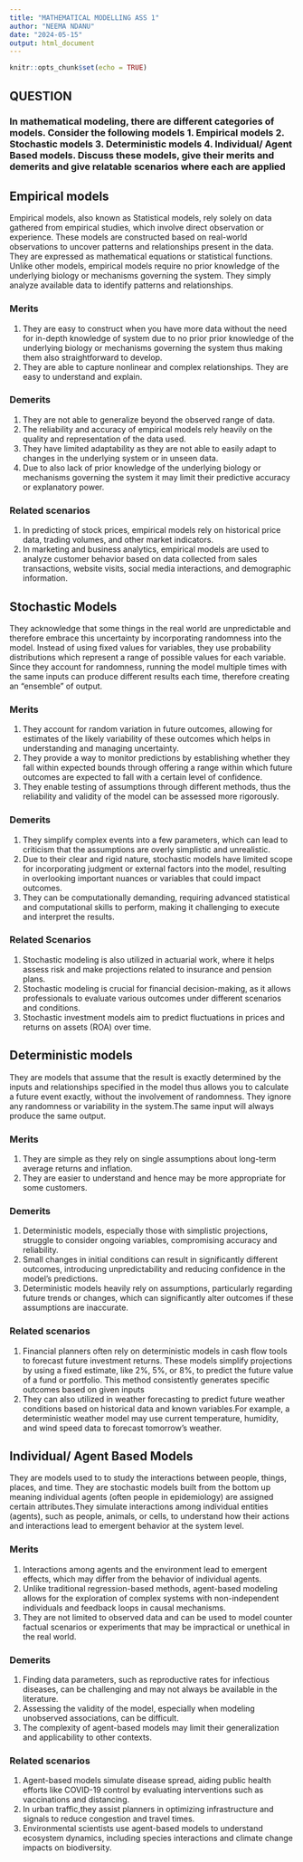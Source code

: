 ---
title: "MATHEMATICAL MODELLING ASS 1"
author: "NEEMA NDANU"
date: "2024-05-15"
output: html_document
---

```{r setup, include=FALSE}
knitr::opts_chunk$set(echo = TRUE)
```

## QUESTION

### In mathematical modeling, there are different categories of models. Consider the following models 1. Empirical models 2. Stochastic models 3. Deterministic models 4. Individual/ Agent Based models. Discuss these models, give their merits and demerits and give relatable scenarios where each are applied

## Empirical models

Empirical models, also known as Statistical models, rely solely on data gathered from empirical studies, which involve direct observation or experience. These models are constructed based on real-world observations to uncover patterns and relationships present in the data. They are expressed as mathematical equations or statistical functions. Unlike other models, empirical models require no prior knowledge of the underlying biology or mechanisms governing the system. They simply analyze available data to identify patterns and relationships.

### Merits

1.  They are easy to construct when you have more data without the need for in-depth knowledge of system due to no prior prior knowledge of the underlying biology or mechanisms governing the system thus making them also straightforward to develop.
2.  They are able to capture nonlinear and complex relationships. They are easy to understand and explain.

### Demerits

1.  They are not able to generalize beyond the observed range of data.
2.  The reliability and accuracy of empirical models rely heavily on the quality and representation of the data used.
3.  They have limited adaptability as they are not able to easily adapt to changes in the underlying system or in unseen data.
4.  Due to also lack of prior knowledge of the underlying biology or mechanisms governing the system it may limit their predictive accuracy or explanatory power.

### Related scenarios

1.  In predicting of stock prices, empirical models rely on historical price data, trading volumes, and other market indicators.
2.  In marketing and business analytics, empirical models are used to analyze customer behavior based on data collected from sales transactions, website visits, social media interactions, and demographic information.

## Stochastic Models

They acknowledge that some things in the real world are unpredictable and therefore embrace this uncertainty by incorporating randomness into the model. Instead of using fixed values for variables, they use probability distributions which represent a range of possible values for each variable. Since they account for randomness, running the model multiple times with the same inputs can produce different results each time, therefore creating an "ensemble" of output.

### Merits

1. They account for random variation in future outcomes, allowing for estimates of the likely variability of these outcomes which helps in understanding and managing uncertainty.
2. They provide a way to monitor predictions by establishing whether they fall within expected bounds through offering a range within which future outcomes are expected to fall with a certain level of confidence.
3. They enable testing of assumptions through different methods, thus the reliability and validity of the model can be assessed more rigorously.

### Demerits

1. They simplify complex events into a few parameters, which can lead to criticism that the assumptions are overly simplistic and unrealistic.
2. Due to their clear and rigid nature, stochastic models have limited scope for incorporating judgment or external factors into the model, resulting in overlooking important nuances or variables that could impact outcomes.
3. They can be computationally demanding, requiring advanced statistical and computational skills to perform, making it challenging to execute and interpret the results.

### Related Scenarios

1. Stochastic modeling is also utilized in actuarial work, where it helps assess risk and make projections related to insurance and pension plans.
2. Stochastic modeling is crucial for financial decision-making, as it allows professionals to evaluate various outcomes under different scenarios and conditions.
3. Stochastic investment models aim to predict fluctuations in prices and returns on assets (ROA) over time.

## Deterministic models

They are models that assume that the result is exactly determined by the inputs and relationships specified in the model thus allows you to calculate a future event exactly, without the involvement of randomness. They ignore any randomness or variability in the system.The same input will always produce the same output. 

### Merits

1. They are simple as they rely on single assumptions about long-term average returns and inflation.
2. They are easier to understand and hence may be more appropriate for some customers.

### Demerits

1. Deterministic models, especially those with simplistic projections, struggle to consider ongoing variables, compromising accuracy and reliability.
2. Small changes in initial conditions can result in significantly different outcomes, introducing unpredictability and reducing confidence in the model's predictions.
3. Deterministic models heavily rely on assumptions, particularly regarding future trends or changes, which can significantly alter outcomes if these assumptions are inaccurate.

### Related scenarios

1. Financial planners often rely on deterministic models in cash flow tools to forecast future investment returns. These models simplify projections by using a fixed estimate, like 2%, 5%, or 8%, to predict the future value of a fund or portfolio. This method consistently generates specific outcomes based on given inputs
2. They can also utilized in weather forecasting to predict future weather conditions based on historical data and known variables.For example, a deterministic weather model may use current temperature, humidity, and wind speed data to forecast tomorrow's weather.

## Individual/ Agent Based Models

They are models used to to study the interactions between people, things, places, and time. They are stochastic models built from the bottom up meaning individual agents (often people in epidemiology) are assigned certain attributes.They  simulate interactions among individual entities (agents), such as people, animals, or cells, to understand how their actions and interactions lead to emergent behavior at the system level.

### Merits

1. Interactions among agents and the environment lead to emergent effects, which may differ from the behavior of individual agents.
2. Unlike traditional regression-based methods, agent-based modeling allows for the exploration of complex systems with non-independent individuals and feedback loops in causal mechanisms.
3. They are not limited to observed data and can be used to model counter factual scenarios or experiments that may be impractical or unethical in the real world.

### Demerits

1. Finding data parameters, such as reproductive rates for infectious diseases, can be challenging and may not always be available in the literature.
2. Assessing the validity of the model, especially when modeling unobserved associations, can be difficult.
3.  The complexity of agent-based models may limit their generalization and applicability to other contexts.

### Related scenarios

1. Agent-based models simulate disease spread, aiding public health efforts like COVID-19 control by evaluating interventions such as vaccinations and distancing.
2. In urban traffic,they assist planners in optimizing infrastructure and signals to reduce congestion and travel times.
3. Environmental scientists use agent-based models to understand ecosystem dynamics, including species interactions and climate change impacts on biodiversity.









